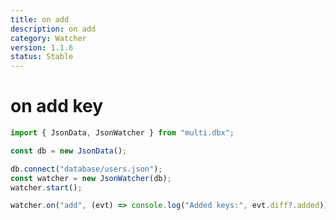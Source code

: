 ```yaml
---
title: on add
description: on add
category: Watcher
version: 1.1.6
status: Stable
---
```


# on add key


```ts
import { JsonData, JsonWatcher } from "multi.dbx";

const db = new JsonData();

db.connect("database/users.json");
const watcher = new JsonWatcher(db);
watcher.start();

watcher.on("add", (evt) => console.log("Added keys:", evt.diff?.added));
```